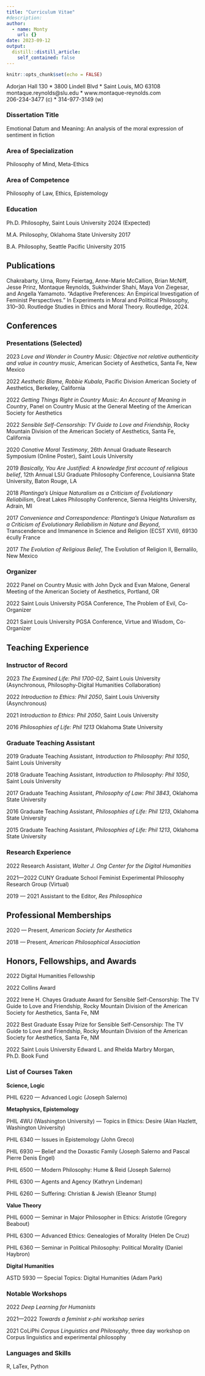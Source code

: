 ```yaml
---
title: "Curriculum Vitae"
#description:
author:
  - name: Monty
    url: {}
date: 2023-09-12
output:
  distill::distill_article:
    self_contained: false
---
```



```r
knitr::opts_chunk$set(echo = FALSE)
```

Adorjan Hall 130 * 3800 Lindell Blvd * Saint Louis, MO 63108  
montaque.reynolds@slu.edu * www.montaque-reynolds.com   
206-234-3477 (c) * 314-977-3149 (w)

### Dissertation Title

Emotional Datum and Meaning: An analysis of the moral expression of sentiment in fiction

### Area of Specialization

Philosophy of Mind, Meta-Ethics

### Area of Competence

Philosophy of Law, Ethics, Epistemology

### Education 

Ph.D. Philosophy, Saint Louis University 2024 (Expected)

M.A. Philosophy, Oklahoma State University 2017

B.A. Philosophy, Seattle Pacific University 2015

## Publications

Chakrabarty, Urna, Romy Feiertag, Anne-Marie McCallion, Brian McNiff, Jesse Prinz, Montaque Reynolds, Sukhvinder Shahi, Maya Von Ziegesar, and Angella Yamamoto. “Adaptive Preferences: An Empirical Investigation of Feminist Perspectives.” In Experiments in Moral and Political Philosophy, 310–30. Routledge Studies in Ethics and Moral Theory. Routledge, 2024.

## Conferences

### Presentations (Selected)

2023 *Love and Wonder in Country Music: Objective not relative authenticity and value in country music*, American Society of Aesthetics, Santa Fe, New Mexico

2022 *Aesthetic Blame, Robbie Kubala*, Pacific Division American Society of Aesthetics, Berkeley, California

2022 *Getting Things Right in Country Music: An Account of Meaning in Country*, Panel on Country Music at the General Meeting of the American Society for Aesthetics

2022 *Sensible Self-Censorship: TV Guide to Love and Friendship*, Rocky Mountain Division of the American Society of Aesthetics, Santa Fe, California

2020 *Conative Moral Testimony*, 26th Annual Graduate Research Symposium (Online Poster), Saint Louis University

2019 *Basically, You Are Justified: A knowledge first account of religious belief*, 12th Annual LSU Graduate Philosophy Conference, Louisianna State University, Baton Rouge, LA

2018 *Plantinga’s Unique Naturalism as a Criticism of Evolutionary Reliabilism*, Great Lakes Philosophy Conference, Sienna Heights University, Adrain, MI

2017 *Convenience and Correspondence: Plantinga’s Unique Naturalism as a Criticism of Evolutionary Reliabilism in Nature and Beyond*, Transcendence and Immanence in Science and Religion (ECST XVII), 69130 écully France

2017 *The Evolution of Religious Belief*, The Evolution of Religion II, Bernalilo, New Mexico

### Organizer

2022 Panel on Country Music with John Dyck and Evan Malone, General Meeting of the American Society of Aesthetics, Portland, OR

2022 Saint Louis University PGSA Conference, The Problem of Evil, Co-Organizer

2021 Saint Louis University PGSA Conference, Virtue and Wisdom, Co-Organizer

## Teaching Experience 

### Instructor of Record

2023 *The Examined Life: Phil 1700-02*, Saint Louis University (Asynchronous, Philosophy-Digital Humanities Collaboration)

2022 *Introduction to Ethics: Phil 2050*, Saint Louis University (Asynchronous)

2021 *Introduction to Ethics: Phil 2050*, Saint Louis University

2016 *Philosophies of Life: Phil 1213* Oklahoma State University 

### Graduate Teaching Assistant

2019 Graduate Teaching Assistant, *Introduction to Philosophy: Phil 1050*, Saint Louis University

2018 Graduate Teaching Assistant, *Introduction to Philosophy: Phil 1050*, Saint Louis University

2017 Graduate Teaching Assistant, *Philosophy of Law: Phil 3843*, Oklahoma State University

2016 Graduate Teaching Assistant, *Philosophies of Life: Phil 1213*, Oklahoma State University

2015 Graduate Teaching Assistant, *Philosophies of Life: Phil 1213*, Oklahoma State University

### Research Experience 

2022 Research Assistant, *Walter J. Ong Center for the Digital Humanities*

2021---2022 CUNY Graduate School Feminist Experimental Philosophy Research Group (Virtual)

2019 --- 2021 Assistant to the Editor, *Res Philosophica*

## Professional Memberships

2020 --- Present, *American Society for Aesthetics*

2018 --- Present, *American Philosophical Association*

## Honors, Fellowships, and Awards

2022 Digital Humanities Fellowship

2022 Collins Award

2022 Irene H. Chayes Graduate Award for Sensible Self-Censorship: The TV Guide to Love and Friendship, Rocky Mountain Division of the American Society for Aesthetics, Santa Fe, NM

2022 Best Graduate Essay Prize for Sensible Self-Censorship: The TV Guide to Love and Friendship, Rocky Mountain Division of the American Society for Aesthetics, Santa Fe, NM

2022 Saint Louis University Edward L. and Rhelda Marbry Morgan, Ph.D. Book Fund

### List of Courses Taken

**Science, Logic**

PHIL 6220 --- Advanced Logic (Joseph Salerno)

**Metaphysics, Epistemology**

PHIL 4WU (Washington University) --- Topics in Ethics: Desire (Alan Hazlett, Washington University)

PHIL 6340 --- Issues in Epistemology (John Greco)

PHIL 6930 --- Belief and the Doxastic Family (Joseph Salerno and Pascal Pierre Denis Engel)

PHIL 6500 --- Modern Philosophy: Hume & Reid (Joseph Salerno)

PHIL 6300 --- Agents and Agency (Kathryn Lindeman)

PHIL 6260 --- Suffering: Christian & Jewish (Eleanor Stump)

**Value Theory**

PHIL 6000 --- Seminar in Major Philosopher in Ethics: Aristotle (Gregory Beabout)

PHIL 6300 --- Advanced Ethics: Genealogies of Morality (Helen De Cruz)

PHIL 6360 --- Seminar in Political Philosophy: Political Morality (Daniel Haybron)

**Digital Humanities**

ASTD 5930 --- Special Topics: Digital Humanities (Adam Park)

### Notable Workshops

2022 *Deep Learning for Humanists*

2021---2022 *Towards a feminist x-phi workshop series*

2021 CoLiPhi *Corpus Linguistics and Philosophy*, three day workshop on Corpus linguistics and experimental philosophy

### Languages and Skills

R, LaTex, Python
